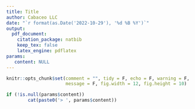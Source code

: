 ```yaml
---
title: Title
author: Cabaceo LLC
date: "`r format(as.Date('2022-10-29'), '%d %B %Y')`"
output: 
  pdf_document:
    citation_package: natbib
    keep_tex: false
    latex_engine: pdflatex
params:
   content: NULL
---
```

  
```r
knitr::opts_chunk$set(comment = "", tidy = F, echo = F, warning = F,
                      message = F, fig.width = 12, fig.height = 10) 
```


```r
if (!is.null(params$content))
        cat(paste0('> ', params$content))
```
